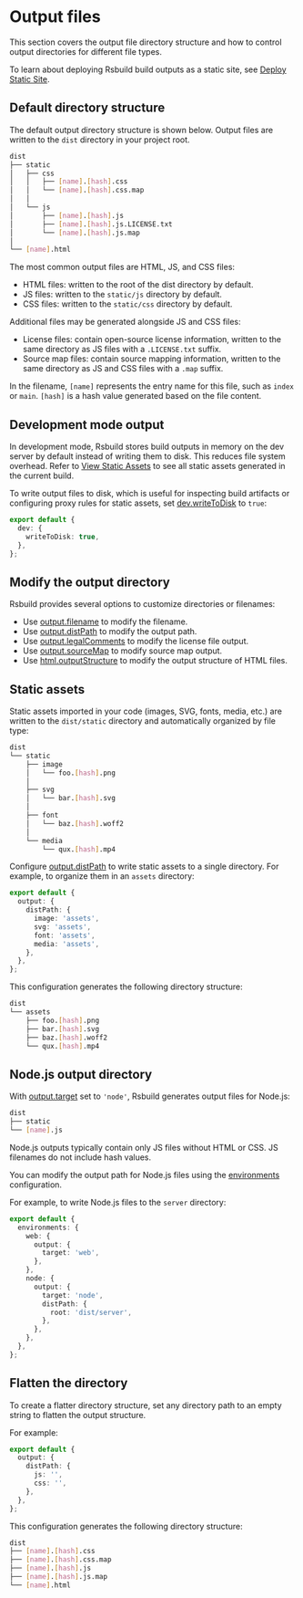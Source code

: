 # Output files

This section covers the output file directory structure and how to control output directories for different file types.

To learn about deploying Rsbuild build outputs as a static site, see [Deploy Static Site](/guide/basic/static-deploy).

## Default directory structure

The default output directory structure is shown below. Output files are written to the `dist` directory in your project root.

```bash
dist
├── static
│   ├── css
│   │   ├── [name].[hash].css
│   │   └── [name].[hash].css.map
│   │
│   └── js
│       ├── [name].[hash].js
│       ├── [name].[hash].js.LICENSE.txt
│       └── [name].[hash].js.map
│
└── [name].html
```

The most common output files are HTML, JS, and CSS files:

- HTML files: written to the root of the dist directory by default.
- JS files: written to the `static/js` directory by default.
- CSS files: written to the `static/css` directory by default.

Additional files may be generated alongside JS and CSS files:

- License files: contain open-source license information, written to the same directory as JS files with a `.LICENSE.txt` suffix.
- Source map files: contain source mapping information, written to the same directory as JS and CSS files with a `.map` suffix.

In the filename, `[name]` represents the entry name for this file, such as `index` or `main`. `[hash]` is a hash value generated based on the file content.

## Development mode output

In development mode, Rsbuild stores build outputs in memory on the dev server by default instead of writing them to disk. This reduces file system overhead. Refer to [View Static Assets](/guide/basic/server#view-static-assets) to see all static assets generated in the current build.

To write output files to disk, which is useful for inspecting build artifacts or configuring proxy rules for static assets, set [dev.writeToDisk](/config/dev/write-to-disk) to `true`:

```ts
export default {
  dev: {
    writeToDisk: true,
  },
};
```

## Modify the output directory

Rsbuild provides several options to customize directories or filenames:

- Use [output.filename](/config/output/filename) to modify the filename.
- Use [output.distPath](/config/output/dist-path) to modify the output path.
- Use [output.legalComments](/config/output/legal-comments) to modify the license file output.
- Use [output.sourceMap](/config/output/source-map) to modify source map output.
- Use [html.outputStructure](/config/html/output-structure) to modify the output structure of HTML files.

## Static assets

Static assets imported in your code (images, SVG, fonts, media, etc.) are written to the `dist/static` directory and automatically organized by file type:

```bash
dist
└── static
    ├── image
    │   └── foo.[hash].png
    │
    ├── svg
    │   └── bar.[hash].svg
    │
    ├── font
    │   └── baz.[hash].woff2
    │
    └── media
        └── qux.[hash].mp4
```

Configure [output.distPath](/config/output/dist-path) to write static assets to a single directory. For example, to organize them in an `assets` directory:

```ts
export default {
  output: {
    distPath: {
      image: 'assets',
      svg: 'assets',
      font: 'assets',
      media: 'assets',
    },
  },
};
```

This configuration generates the following directory structure:

```bash
dist
└── assets
    ├── foo.[hash].png
    ├── bar.[hash].svg
    ├── baz.[hash].woff2
    └── qux.[hash].mp4
```

## Node.js output directory

With [output.target](/config/output/target) set to `'node'`, Rsbuild generates output files for Node.js:

```bash
dist
├── static
└── [name].js
```

Node.js outputs typically contain only JS files without HTML or CSS. JS filenames do not include hash values.

You can modify the output path for Node.js files using the [environments](/config/environments) configuration.

For example, to write Node.js files to the `server` directory:

```ts
export default {
  environments: {
    web: {
      output: {
        target: 'web',
      },
    },
    node: {
      output: {
        target: 'node',
        distPath: {
          root: 'dist/server',
        },
      },
    },
  },
};
```

## Flatten the directory

To create a flatter directory structure, set any directory path to an empty string to flatten the output structure.

For example:

```ts
export default {
  output: {
    distPath: {
      js: '',
      css: '',
    },
  },
};
```

This configuration generates the following directory structure:

```bash
dist
├── [name].[hash].css
├── [name].[hash].css.map
├── [name].[hash].js
├── [name].[hash].js.map
└── [name].html
```
